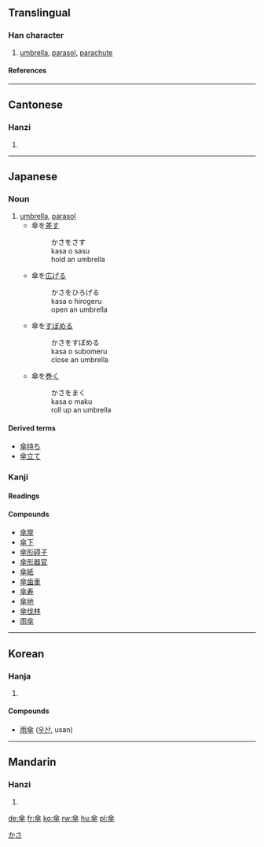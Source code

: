 {{see|伞}}
==Translingual==
===Han character===
{{Han char|rn=9|rad=人|as=10|sn=12|four=8040<sub>8</sub>|canj=人人人十 (OOOJ)}}
# [[umbrella]], [[parasol]], [[parachute]]
====References====
{{Han ref|kx=0113.200|dkj=00966|dj=0241.100|hdz=10198.130|uh=5098|ud=20632|bh=B3CA|bd=46026}}
----
==Cantonese==
===Hanzi===
{{yue-hanzi|jyut=[[saan3]]|y=[[saan3]]}}
# {{defn|Cantonese}}

----
==Japanese==
[[Category:1000_Japanese_basic_words|かさ]]
===Noun===
{{ja-noun|k|hira=かさ|rom=kasa|count=本}}
# [[umbrella]], [[parasol]]
#*傘を[[差す]] 
#*:かさをさす
#*:kasa o sasu
#*:hold an umbrella
#*傘を[[広げる]]
#*:かさをひろげる
#*:kasa o hirogeru
#*:open an umbrella
#*傘を[[すぼめる]]
#*:かさをすぼめる
#*:kasa o subomeru
#*:close an umbrella
#*傘を[[巻く]]
#*:かさをまく
#*:kasa o maku
#*:roll up an umbrella
====Derived terms====
*[[傘持ち]]
*[[傘立て]]

===Kanji===
{{ja-kanji|grade=7|rs=人10}}
====Readings====
{{ja-readings|on=[[さん]] ([[san]])|kun=[[かさ]] ([[kasa]])}}
====Compounds====
*[[傘屋]]
*[[傘下]]
*[[傘形碍子]]
*[[傘形器官]]
*[[傘紙]]
*[[傘歯車]]
*[[傘寿]]
*[[傘地]]
*[[傘伐林]]
*[[雨傘]]
----
==Korean==
===Hanja===
{{ko-hanja|hangeul=[[산]]|rv=san|mr=san}}
# {{defn|Korean}}


====Compounds====
* [[雨傘]] ([[우산]], usan)

----
==Mandarin==
===Hanzi===
{{cmn-hanzi|sim=伞|pin=[[sǎn]] ([[san3]])|wg=[[san3|san<sup>3</sup>]]}}
# {{defn|Mandarin}}

[[de:傘]]
[[fr:傘]]
[[ko:傘]]
[[rw:傘]]
[[hu:傘]]
[[pl:傘]]